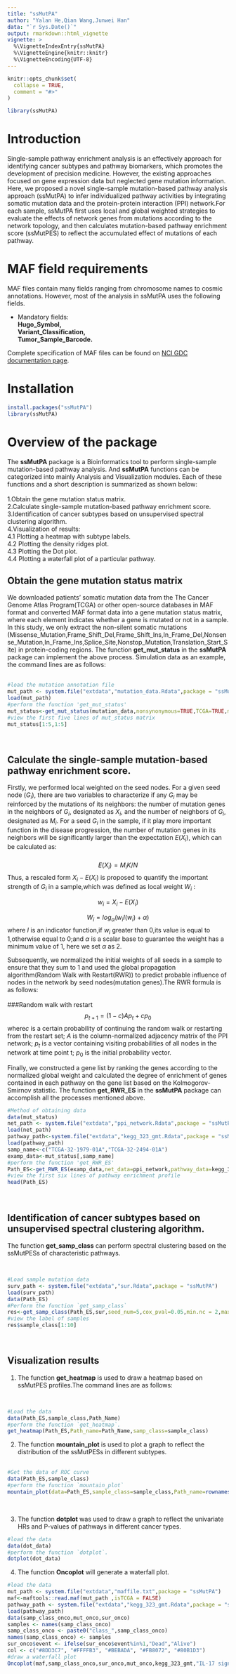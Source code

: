 ---
title: "ssMutPA"
author: "Yalan He,Qian Wang,Junwei Han"
data: "`r Sys.Date()`"
output: rmarkdown::html_vignette
vignette: >
  %\VignetteIndexEntry{ssMutPA}
  %\VignetteEngine{knitr::knitr}
  %\VignetteEncoding{UTF-8}
---

```{r, include = FALSE}
knitr::opts_chunk$set(
  collapse = TRUE,
  comment = "#>"
)
```

```{r setup}
library(ssMutPA)
```
# Introduction
Single-sample pathway enrichment analysis is an effectively approach for identifying cancer subtypes and pathway biomarkers, which promotes the development of precision medicine. However, the existing approaches focused on gene expression data but neglected gene mutation information. Here, we proposed a novel single-sample mutation-based pathway analysis approach (ssMutPA) to infer individualized pathway activities by integrating somatic mutation data and the protein-protein interaction (PPI) network.For each sample, ssMutPA first uses local and global weighted strategies to evaluate the effects of network genes from mutations according to the network topology, and then calculates mutation-based pathway enrichment score (ssMutPES) to reflect the accumulated effect of mutations of each pathway.

# MAF field requirements
MAF files contain many fields ranging from chromosome names to cosmic annotations. However, most of the analysis in ssMutPA uses the following fields.

- Mandatory fields:   
  **Hugo_Symbol,**   
  **Variant_Classification,**  
  **Tumor_Sample_Barcode.** 
  
Complete specification of MAF files can be found on [NCI GDC documentation page](https://docs.gdc.cancer.gov/Data/File_Formats/MAF_Format/). 
  
# Installation
```{r echo = TRUE, results = 'hide',eval=FALSE}
install.packages("ssMutPA")
library(ssMutPA)
```

# Overview of the package
The **ssMutPA** package is a Bioinformatics tool to perform single-sample mutation-based pathway analysis. And **ssMutPA** functions can be categorized into mainly Analysis and Visualization modules. Each of these functions and a short description is summarized as shown below:   
<br/>
1.Obtain the gene mutation status matrix.  
2.Calculate single-sample mutation-based pathway enrichment score.  
3.Identification of cancer subtypes based on unsupervised spectral clustering algorithm.<br/>
4.Visualization of results:   
4.1 Plotting a heatmap with subtype labels.  
4.2 Plotting the density ridges plot.  
4.3 Plotting the Dot plot.<br/>
4.4 Plotting a waterfall plot of a particular pathway.
<br/>  

## Obtain the gene mutation status matrix   
We downloaded patients' somatic mutation data from the The Cancer Genome Atlas Program(TCGA) or other open-source databases in MAF format and converted MAF format data into a gene mutation status matrix, where each element indicates whether a gene is mutated or not in a sample. In this study, we only extract the non-silent somatic mutations (Missense_Mutation,Frame_Shift_Del,Frame_Shift_Ins,In_Frame_Del,Nonsense_Mutation,In_Frame_Ins,Splice_Site,Nonstop_Mutation,Translation_Start_Site) in protein-coding regions. The function **get_mut_status** in the **ssMutPA** package can implement the above process. Simulation data as an example, the command lines are as follows:  
<br/>

```{r warning=TRUE, paged.print=TRUE}
#load the mutation annotation file
mut_path <- system.file("extdata","mutation_data.Rdata",package = "ssMutPA")
load(mut_path)
#perform the function 'get_mut_status'
mut_status<-get_mut_status(mutation_data,nonsynonymous=TRUE,TCGA=TRUE,mut_rate=0)
#view the first five lines of mut_status matrix
mut_status[1:5,1:5]
```
<br/>

## Calculate the single-sample mutation-based pathway enrichment score.
Firstly, we performed local weighted on the seed nodes. For a given seed node ($G_{i}$), there are two variables to characterize if any $G_{i}$ may be reinforced by the mutations of its neighbors: the number of mutation genes in the neighbors of $G_{i}$, designated as $X_{i}$, and the number of neighbors of $G_{i}$, designated as $M_{i}$. For a seed $G_{i}$ in the sample, if it play more important function in the disease progression, the number of mutation genes in its neighbors will be significantly larger than the expectation $E(X_{i})$, which can be calculated as:<br/>
<br/>
$$E(X_{i})=M_{i}K/N\tag{1}$$
Thus, a rescaled form $X_{i}-E(X_{i})$ is proposed to quantify the important strength of $G_{i}$ in a sample,which was defined as local weight $W_{i}$ :

$$w_{i}=X_{i}-E(X_{i})\tag{2}$$


$$W_{i}=log_{α}(w_{i}I(w_{i})+α)\tag{3}$$
where $I$ is an indicator function,if $w_{i}$ greater than 0,its value is equal to 1,otherwise equal to 0;and $α$ is a scalar base to guarantee the weight has a minimum value of 1, here we set $α$ as 2.

Subsequently, we normalized the initial weights of all seeds in a sample to ensure that they sum to 1 and used the global propagation algorithm(Random Walk with Restart(RWR)) to predict probable influence of nodes in the network by seed nodes(mutation genes).The RWR formula is as follows: 
<br/>
<br/>
###Random walk with restart
$$p_{t+1}=(1-c)Ap_{t}+cp_{0}\tag{4}$$
where$c$ is a certain probability of continuing the random walk or restarting from the restart set; $A$ is the column-normalized adjacency matrix of the PPI network; $p_{t}$ is a vector containing visiting probabilities of all nodes in the network at time point t; $p_{0}$ is the initial probability vector. 

Finally, we constructed a gene list by ranking the genes according to the normalized global weight and calculated the degree of enrichment of genes contained in each pathway on the gene list based on the Kolmogorov-Smirnov statistic. The function **get_RWR_ES** in the **ssMutPA** package can accomplish all the processes mentioned above.
<br/>

```{r warning=TRUE, paged.print=TRUE}
#Method of obtaining data
data(mut_status)
net_path <- system.file("extdata","ppi_network.Rdata",package = "ssMutPA")
load(net_path)
pathway_path<-system.file("extdata","kegg_323_gmt.Rdata",package = "ssMutPA")
load(pathway_path)
samp_name<-c("TCGA-32-1979-01A","TCGA-32-2494-01A")
examp_data<-mut_status[,samp_name]
#perform the function 'get_RWR_ES'
Path_ES<-get_RWR_ES(examp_data,net_data=ppi_network,pathway_data=kegg_323_gmt,BC_Num=12436)
#view the first six lines of pathway enrichment profile
head(Path_ES)
```
<br/>

## Identification of cancer subtypes based on unsupervised spectral clustering algorithm.
The function **get_samp_class** can perform spectral clustering based on the ssMutPESs of characteristic pathways.

<br/>

```{r warning=TRUE, paged.print=TRUE}
#Load sample mutation data
surv_path <- system.file("extdata","sur.Rdata",package = "ssMutPA")
load(surv_path)
data(Path_ES)
#Perform the function `get_samp_class`
res<-get_samp_class(Path_ES,sur,seed_num=5,cox_pval=0.05,min.nc = 2,max.nc =5)
#view the label of samples
res$sample_class[1:10]
```

<br/>
  
## Visualization results
(1) The function **get_heatmap** is used to draw a heatmap based on ssMutPES profiles.The command lines are as follows:  

<br/>

```{r fig.height=6, fig.width=8,warning=FALSE,results='hold'}
#Load the data
data(Path_ES,sample_class,Path_Name)
#perform the function `get_heatmap`.
get_heatmap(Path_ES,Path_name=Path_Name,samp_class=sample_class)
```

(2) The function **mountain_plot** is used to plot a graph to reflect the distribution of the ssMutPESs in different subtypes.   
<br/>

```{r fig.height=6, fig.width=8, warning=FALSE, results='hold'}
#Get the data of ROC curve
data(Path_ES,sample_class)
#perform the function `mountain_plot`
mountain_plot(data=Path_ES,sample_class=sample_class,Path_name=rownames(Path_ES)[c(12,20,74,103,113,123,138,151,188)])
```
<br/>

(3) The function **dotplot** was used to draw a graph to reflect the univariate HRs and P-values of pathways in different cancer types.
<br/>

```{r fig.height=6, fig.width=8,warning=FALSE,results='hold'}
#load the data
data(dot_data)
#perform the function `dotplot`.
dotplot(dot_data)
```

(4) The function **Oncoplot** will generate a waterfall plot.
<br/>

```{r fig.height=4, fig.width=8,warning=FALSE,results='hold'}
#load the data
mut_path <- system.file("extdata","maffile.txt",package = "ssMutPA")
maf<-maftools::read.maf(mut_path ,isTCGA = FALSE)
pathway_path <- system.file("extdata","kegg_323_gmt.Rdata",package = "ssMutPA")
load(pathway_path)
data(samp_class_onco,mut_onco,sur_onco)
samples <- names(samp_class_onco)
samp_class_onco <- paste0("class_",samp_class_onco)
names(samp_class_onco) <- samples
sur_onco$event <- ifelse(sur_onco$event%in%1,"Dead","Alive")
col <- c("#8DD3C7", "#FFFFB3", "#BEBADA", "#FB8072", "#80B1D3")
#draw a waterfall plot
Oncoplot(maf,samp_class_onco,sur_onco,mut_onco,kegg_323_gmt,"IL-17 signaling pathway",vc_cols=col)
```
